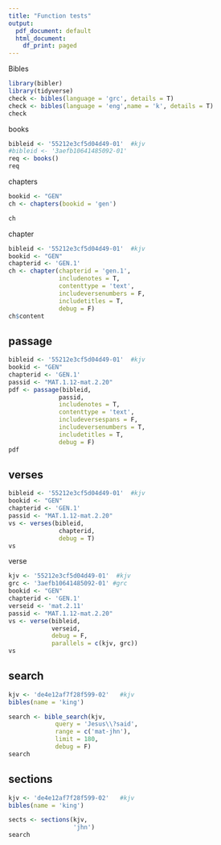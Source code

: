 ```yaml
---
title: "Function tests"
output:
  pdf_document: default
  html_document:
    df_print: paged
---
```


Bibles

```r
library(bibler)
library(tidyverse)
check <- bibles(language = 'grc', details = T)
check <- bibles(language = 'eng',name = 'k', details = T)
check
```

books

```r
bibleid <- '55212e3cf5d04d49-01'  #kjv
#bibleid <- '3aefb10641485092-01'
req <- books()
req


```

chapters

```r

bookid <- "GEN"
ch <- chapters(bookid = 'gen')

ch
```

chapter

```r
bibleid <- '55212e3cf5d04d49-01'  #kjv
bookid <- "GEN"
chapterid <- 'GEN.1'
ch <- chapter(chapterid = 'gen.1', 
              includenotes = T,
              contenttype = 'text',
              includeversenumbers = F, 
              includetitles = T,
              debug = F)
ch$content
```

## passage

```r
bibleid <- '55212e3cf5d04d49-01'  #kjv
bookid <- "GEN"
chapterid <- 'GEN.1'
passid <- "MAT.1.12-mat.2.20"
pdf <- passage(bibleid, 
              passid, 
              includenotes = T,
              contenttype = 'text',
              includeversespans = F,
              includeversenumbers = T, 
              includetitles = T,
              debug = F)
pdf

```

## verses

```r
bibleid <- '55212e3cf5d04d49-01'  #kjv
bookid <- "GEN"
chapterid <- 'GEN.1'
passid <- "MAT.1.12-mat.2.20"
vs <- verses(bibleid, 
              chapterid, 
              debug = T)
vs

```

verse

```r
kjv <- '55212e3cf5d04d49-01'  #kjv
grc <- '3aefb10641485092-01' #grc
bookid <- "GEN"
chapterid <- 'GEN.1'
verseid <- 'mat.2.11'
passid <- "MAT.1.12-mat.2.20"
vs <- verse(bibleid, 
            verseid, 
            debug = F,
            parallels = c(kjv, grc))
vs

```

## search

```r

kjv <- 'de4e12af7f28f599-02'   #kjv
bibles(name = 'king')

search <- bible_search(kjv,
             query = 'Jesus\\?said',
             range = c('mat-jhn'),
             limit = 180,
             debug = F)
search

```

## sections

```r

kjv <- 'de4e12af7f28f599-02'   #kjv
bibles(name = 'king')

sects <- sections(kjv,
                  'jhn')
search

```
